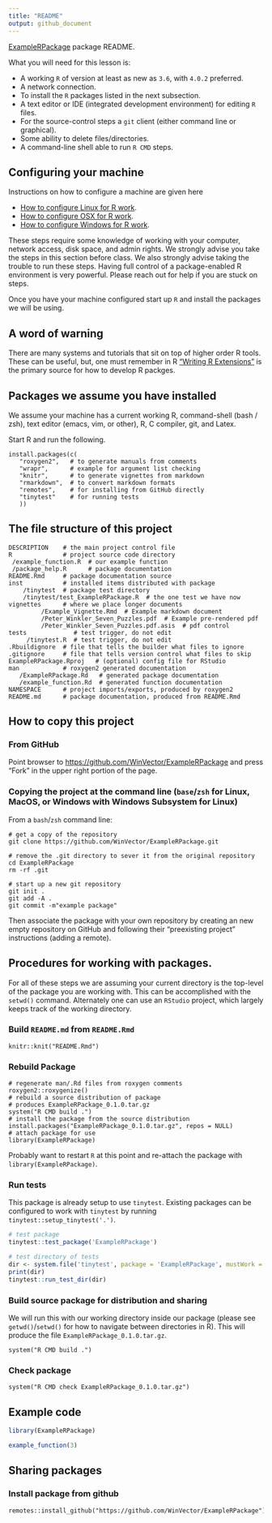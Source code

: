 ```yaml
---
title: "README"
output: github_document
---
```


<!-- README.md is generated from README.Rmd. Please edit the .Rmd file, not the .md file. -->

[ExampleRPackage](https://github.com/WinVector/ExampleRPackage) package README.

What you will need for this lesson is:

 * A working `R` of version at least as new as `3.6`, with `4.0.2` preferred.
 * A network connection.
 * To install the `R` packages listed in the next subsection.
 * A text editor or IDE (integrated development environment) for editing `R` files.
 * For the source-control steps a `git` client (either command line or graphical).
 * Some ability to delete files/directories.
 * A command-line shell able to run `R CMD` steps.

## Configuring your machine

Instructions on how to configure a machine are given here

 * [How to configure Linux for R work](https://github.com/WinVector/ExampleRPackage/blob/main/extras/setting_up_a_Linux_machine.md).
 * [How to configure OSX for R work](https://github.com/WinVector/ExampleRPackage/blob/main/extras/setting_up_a_MacOS_machine.md).
 * [How to configure Windows for R work](https://github.com/WinVector/ExampleRPackage/blob/main/extras/setting_up_a_Windows_machine.md).
 
These steps require some knowledge of working with your computer, network access, disk space, and admin rights. We strongly advise you take the steps in this section before class. We also strongly advise taking the trouble to run these steps. Having full control of a package-enabled R environment is very powerful. Please reach out for help if you are stuck on steps.

Once you have your machine configured start up `R` and install the packages we will be using.

## A word of warning

There are many systems and tutorials that sit on top of higher order R tools. These can be useful, but, one must remember in R ["Writing R Extensions"](https://cran.r-project.org/doc/manuals/R-exts.html) is the primary source for how to develop R packges.

## Packages we assume you have installed

We assume your machine has a current working R, command-shell (bash / zsh), text editor (emacs, vim, or other), R, C compiler, git, and Latex.

Start R and run the following.

```
install.packages(c(
   "roxygen2",   # to generate manuals from comments
   "wrapr",      # example for argument list checking
   "knitr",      # to generate vignettes from markdown
   "rmarkdown",  # to convert markdown formats
   "remotes",    # for installing from GitHub directly
   "tinytest"    # for running tests
   ))
```

## The file structure of this project

```
DESCRIPTION    # the main project control file
R              # project source code directory
 /example_function.R  # our example function
 /package_help.R      # package documentation
README.Rmd     # package documentation source
inst           # installed items distributed with package
    /tinytest  # package test directory
    /tinytest/test_ExampleRPackage.R  # the one test we have now
vignettes      # where we place longer documents
         /Example_Vignette.Rmd  # Example markdown document
         /Peter_Winkler_Seven_Puzzles.pdf  # Example pre-rendered pdf
         /Peter_Winkler_Seven_Puzzles.pdf.asis  # pdf control
tests             # test trigger, do not edit
     /tinytest.R  # test trigger, do not edit
.Rbuildignore  # file that tells the builder what files to ignore
.gitignore     # file that tells version control what files to skip
ExampleRPackage.Rproj   # (optional) config file for RStudio
man            # roxygen2 generated documentation
   /ExampleRPackage.Rd   # generated package documentation
   /example_function.Rd  # generated function documentation
NAMESPACE      # project imports/exports, produced by roxygen2
README.md      # package documentation, produced from README.Rmd
```

## How to copy this project


### From GitHub

Point browser to [https://github.com/WinVector/ExampleRPackage](https://github.com/WinVector/ExampleRPackage) and press "Fork" in the upper right portion of the page.

### Copying the project at the command line (`base`/`zsh` for Linux, MacOS, or Windows with Windows Subsystem for Linux)

From a `bash`/`zsh` command line:

```
# get a copy of the repository
git clone https://github.com/WinVector/ExampleRPackage.git

# remove the .git directory to sever it from the original repository
cd ExampleRPackage
rm -rf .git

# start up a new git repository
git init .
git add -A .
git commit -m"example package"
```

Then associate the package with your own repository by creating an new empty repository on GitHub and following their "preexisting project" instructions (adding a remote).



## Procedures for working with packages.


For all of these steps we are assuming your current directory is the top-level of the package you
are working with. This can be accomplished with the `setwd()` command. Alternately one can use an `RStudio`
project, which largely keeps track of the working directory.


### Build `README.md` from `README.Rmd`

```
knitr::knit("README.Rmd")
```

### Rebuild Package

```
# regenerate man/.Rd files from roxygen comments
roxygen2::roxygenize()
# rebuild a source distribution of package
# produces ExampleRPackage_0.1.0.tar.gz
system("R CMD build .")
# install the package from the source distribution
install.packages("ExampleRPackage_0.1.0.tar.gz", repos = NULL)
# attach package for use
library(ExampleRPackage)
```

Probably want to restart `R` at this point and re-attach the package with `library(ExampleRPackage)`.

### Run tests

This package is already setup to use `tinytest`. Existing packages can be configured to work with `tinytest` by running `tinytest::setup_tinytest('.')`.

```r
# test package
tinytest::test_package('ExampleRPackage')
```

```r
# test directory of tests
dir <- system.file('tinytest', package = 'ExampleRPackage', mustWork = TRUE)
print(dir)
tinytest::run_test_dir(dir)
```


### Build source package for distribution and sharing

We will run this with our working directory inside our package (please see `getwd()`/`setwd()` for how to navigate between directories in R). This will produce the file `ExampleRPackage_0.1.0.tar.gz`.

```
system("R CMD build .")
```

### Check package

```
system("R CMD check ExampleRPackage_0.1.0.tar.gz")
```


## Example code


```r
library(ExampleRPackage)

example_function(3)
```

## Sharing packages


### Install package from github

```
remotes::install_github("https://github.com/WinVector/ExampleRPackage")
```

